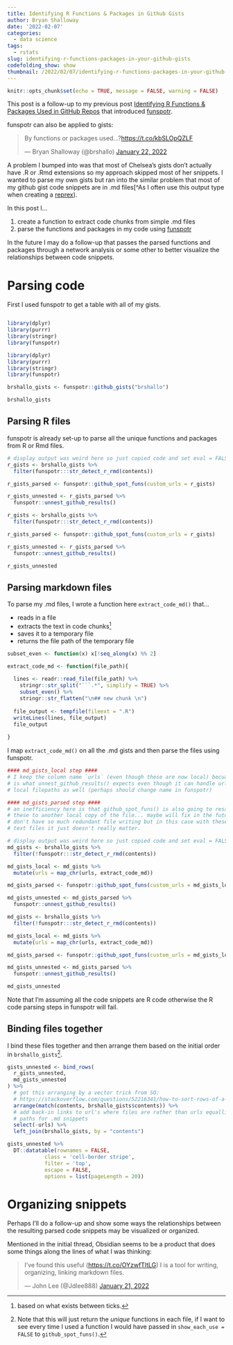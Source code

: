```yaml
---
title: Identifying R Functions & Packages in Github Gists
author: Bryan Shalloway
date: '2022-02-07'
categories:
  - data science
tags:
  - rstats
slug: identifying-r-functions-packages-in-your-github-gists
codefolding_show: show
thumbnail: /2022/02/07/identifying-r-functions-packages-in-your-github-gists/images/filing-cabinets.jpg
---
```


```r
knitr::opts_chunk$set(echo = TRUE, message = FALSE, warning = FALSE)
```

This post is a follow-up to my previous post [Identifying R Functions & Packages Used in GitHub Repos](https://www.bryanshalloway.com/2022/01/18/identifying-r-functions-packages-used-in-github-repos/) that introduced [funspotr](https://github.com/brshallo/funspotr).

funspotr can also be applied to gists:

<blockquote class="twitter-tweet"><p lang="en" dir="ltr">By functions or packages used...?<a href="https://t.co/kbSLOpQZLF">https://t.co/kbSLOpQZLF</a></p>&mdash; Bryan Shalloway (@brshallo) <a href="https://twitter.com/brshallo/status/1484921548154621953?ref_src=twsrc%5Etfw">January 22, 2022</a></blockquote> <script async src="https://platform.twitter.com/widgets.js" charset="utf-8"></script>

A problem I bumped into was that most of Chelsea's gists don't actually have .R or .Rmd extensions so my approach skipped most of her snippets. I wanted to parse my own gists but ran into the similar problem that most of my github gist code snippets are in .md files[^As I often use this output type when creating a [reprex](https://github.com/tidyverse/reprex)).

In this post I...

1. create a function to extract code chunks from simple .md files
1. parse the functions and packages in my code using [funspotr](https://github.com/brshallo/funspotr)

In the future I may do a follow-up that passes the parsed functions and packages through a network analysis or some other to better visualize the relationships between code snippets.


# Parsing code

First I used funspotr to get a table with all of my gists.

```r

```


```r
library(dplyr)
library(purrr)
library(stringr)
library(funspotr)
```

```r
library(dplyr)
library(purrr)
library(stringr)
library(funspotr)

brshallo_gists <- funspotr::github_gists("brshallo")

brshallo_gists
```

## Parsing R files

funspotr is already set-up to parse all the unique functions and packages from R or Rmd files.

```r
# display output was weird here so just copied code and set eval = FALSE
r_gists <- brshallo_gists %>% 
  filter(funspotr:::str_detect_r_rmd(contents))

r_gists_parsed <- funspotr::github_spot_funs(custom_urls = r_gists)

r_gists_unnested <- r_gists_parsed %>% 
  funspotr::unnest_github_results()
```

```r
r_gists <- brshallo_gists %>% 
  filter(funspotr:::str_detect_r_rmd(contents))

r_gists_parsed <- funspotr::github_spot_funs(custom_urls = r_gists)

r_gists_unnested <- r_gists_parsed %>% 
  funspotr::unnest_github_results()
```

```r
r_gists_unnested
```

## Parsing markdown files

To parse my .md files, I wrote a function here `extract_code_md()` that...

* reads in a file
* extracts the text in code chunks^[based on what exists between ticks.]
* saves it to a temporary file
* returns the file path of the temporary file

```r
subset_even <- function(x) x[!seq_along(x) %% 2]

extract_code_md <- function(file_path){
  
  lines <- readr::read_file(file_path) %>% 
    stringr::str_split("```.*", simplify = TRUE) %>%
    subset_even() %>% 
    stringr::str_flatten("\n## new chunk \n")
  
  file_output <- tempfile(fileext = ".R")
  writeLines(lines, file_output)
  file_output
  
}
```

I map `extract_code_md()` on all the .md gists and then parse the files using funspotr.

```r
#### md_gists_local step ####
# I keep the column name `urls` (even though these are now local) becuase that
# is what unnest_github_results() expects even though it can handle urls or
# local filepaths as well (perhaps should change name in funspotr)

#### md_gists_parsed step ####
# an inefficiency here is that github_spot_funs() is also going to resave all of
# these to another local copy of the file... maybe will fix in the future so
# don't have so much redundant file writing but in this case with these small
# text files it just doesn't really matter.

```


```r
# display output was weird here so just copied code and set eval = FALSE
md_gists <- brshallo_gists %>% 
  filter(!funspotr:::str_detect_r_rmd(contents))

md_gists_local <- md_gists %>% 
  mutate(urls = map_chr(urls, extract_code_md))

md_gists_parsed <- funspotr::github_spot_funs(custom_urls = md_gists_local)

md_gists_unnested <- md_gists_parsed %>% 
  funspotr::unnest_github_results()
```

```r
md_gists <- brshallo_gists %>% 
  filter(!funspotr:::str_detect_r_rmd(contents))

md_gists_local <- md_gists %>% 
  mutate(urls = map_chr(urls, extract_code_md))

md_gists_parsed <- funspotr::github_spot_funs(custom_urls = md_gists_local)

md_gists_unnested <- md_gists_parsed %>% 
  funspotr::unnest_github_results()
```

```r
md_gists_unnested
```

Note that I'm assuming all the code snippets are R code otherwise the R code parsing steps in funspotr will fail.

## Binding files together

I bind these files together and then arrange them based on the initial order in `brshallo_gists`^[Note that this will just return the *unique* functions in each file, if I want to see every time I used a function I would have passed in `show_each_use = FALSE` to `github_spot_funs()`.].

```r
gists_unnested <- bind_rows(
  r_gists_unnested,
  md_gists_unnested
) %>% 
  # got this arranging by a vector trick from SO:
  # https://stackoverflow.com/questions/52216341/how-to-sort-rows-of-a-data-frame-based-on-a-vector-using-dplyr-pipe
  arrange(match(contents, brshallo_gists$contents)) %>% 
  # add back-in links to url's where files are rather than urls equalling local
  # paths for .md snippets
  select(-urls) %>% 
  left_join(brshallo_gists, by = "contents")

gists_unnested %>% 
  DT::datatable(rownames = FALSE,
            class = 'cell-border stripe',
            filter = 'top',
            escape = FALSE,
            options = list(pageLength = 20))

```

# Organizing snippets

Perhaps I'll do a follow-up and show some ways the relationships between the resulting parsed code snippets may be visualized or organized. 

Mentioned in the initial thread, Obsidian seems to be a product that does some things along the lines of what I was thinking:

<blockquote class="twitter-tweet"><p lang="en" dir="ltr">I’ve found this useful (<a href="https://t.co/OYzwfTltLG">https://t.co/OYzwfTltLG</a>) I is a tool for writing, organizing, linking markdown files.</p>&mdash; John Lee (@Jdlee888) <a href="https://twitter.com/Jdlee888/status/1484332889609170946?ref_src=twsrc%5Etfw">January 21, 2022</a></blockquote> <script async src="https://platform.twitter.com/widgets.js" charset="utf-8"></script>

